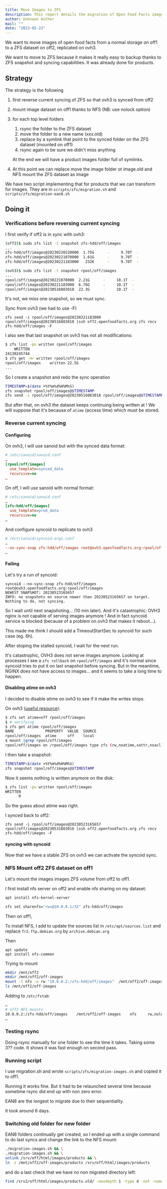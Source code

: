 ```yaml
---
title: Move Images to ZFS
description: This report details the migration of Open Food Facts images from normal storage to a ZFS dataset on off2, replicated on ovh3. It outlines the strategy, including reversing ZFS syncing, mounting via NFS, and using rsync for data transfer, to leverage ZFS snapshots for efficient backups.
author: Unknown Author
mail: ""
date: "2023-05-23"
---
```


We want to move images of open food facts from a normal storage on off1 to a ZFS dataset on off2, replicated on ovh3.

We want to move to ZFS because it makes it really easy to backup thanks to ZFS snapshot and syncing capabilities.
It was already done for products.

## Strategy

The strategy is the following

1. first reverse current syncing of ZFS so that ovh3 is synced from off2
2. mount image dataset on off1 thanks to NFS (NB: use nolock option)
3. for each top level folders
   1. rsync the folder to the ZFS dataset
   2. move the folder to a new name (xxx.old)
   3. replace by a symlink that point to the synced folder on the ZFS dataset (mounted on off1)
   4. rsync again to be sure we didn't miss anything

   At the end we will have a product images folder full of symlinks.

4.  At this point we can replace move the image folder ot image.old and NFS mount the ZFS dataset as image

We have two script implementing that for products that we can transform for images. They are in `scripts/zfs/migration.sh` and `scripts/zfs/migration-ean8.sh`

## Doing it

### Verifications before reversing current syncing

I first verify if off2 is in sync with ovh3:
```bash
(off2)$ sudo zfs list -t snapshot zfs-hdd/off/images
...
zfs-hdd/off/images@20230220220000  1.75G      -     9.70T  -
zfs-hdd/off/images@20230221070000  1.61G      -     9.70T  -
zfs-hdd/off/images@20230221183000   232K      -     9.70T  -
```
```bash
(ovh3)$ sudo zfs list -t snapshot rpool/off/images
...
rpool/off/images@20230221070000  2.21G      -     10.1T  -
rpool/off/images@20230221183000  6.76G      -     10.1T  -
rpool/off/images@20230516083018  22.3G      -     10.1T  -
```
It's not, we miss one snapshot, so we must sync.

Sync from ovh3 (we had to use -F)
```
zfs send -i rpool/off/images@20230221183000 rpool/off/images@20230516083018 |ssh off2.openfoodfacts.org zfs recv zfs-hdd/off/images -F
```

I also see that last snapshot on ovh3 has not all modifications:

```bash
$ zfs list -po written rpool/off/images
    WRITTEN
24130245744
$ zfs get -Hr written rpool/off/images
rpool/off/images	written	22.5G	-
...
```
So I create a snapshot and redo the sync operation
```bash
TIMESTAMP=$(date +%Y%m%d%H%M%S)
zfs snapshot rpool/off/images@$TIMESTAMP
zfs send -i rpool/off/images@20230516083018 rpool/off/images@$TIMESTAMP |ssh off2.openfoodfacts.org zfs recv zfs-hdd/off/images -F
```

But after that, on ovh3 the dataset keeps continuing being written at !
We will suppose that it's because of `atime` (access time) which must be stored.

### Reverse current syncing

#### Configuring

On ovh3, I will use sanoid but with the synced data format:

```ini
# /etc/sanoid/sanoid.conf
…
[rpool/off/images]
  use_template=synced_data
  recursive=no
…
```

On off, I will use sanoid with normal format:

```ini
# /etc/sanoid/sanoid.conf
…
[zfs-hdd/off/images]
  use_template=prod_data
  recursive=no
…
```

And configure syncoid to replicate to ovh3

```ini
# /ect/sanoid/syncoid-args.conf
…
--no-sync-snap zfs-hdd/off/images root@ovh3.openfoodfacts.org:rpool/off/images
…
```

#### Failing

Let's try a run of syncoid:
```
syncoid --no-sync-snap zfs-hdd/off/images root@ovh3.openfoodfacts.org:rpool/off/images
NEWEST SNAPSHOT: 20230523165657
INFO: no snapshots on source newer than 20230523165657 on target. Nothing to do, not syncing.
```
So I wait until next snapshoting… (10 min later).
And it's catastrophic: OVH3 nginx is not capable of serving images anymore !
And in fact syncoid service is blocked (because of a problem on ovh3 that makes it reboot…).

This made me think I should add a TimeoutStartSec to syncoid for such case (eg. 6h).

After stoping the stalled syncoid, I wait for the next run.

It's catastrophic, OVH3 does not serve images anymore. Looking at processes I see a `zfs rollback` on `rpool/off/images` and it's normal since syncoid tries to put it on last snapshot before syncing. But in the meantime, NGINX does not have access to images… and it seems to take a long time to happen.

#### Disabling atime on ovh3

I decided to disable atime on ovh3 to see if it make the writes stops.

On ovh3 ([useful resource](https://www.unixtutorial.org/zfs-performance-basics-disable-atime/)):

```bash
$ zfs set atime=off rpool/off/images
$ # verifying
$ zfs get atime rpool/off/images
NAME              PROPERTY  VALUE  SOURCE
rpool/off/images  atime     off    local
$ mount |grep rpool/off/images
rpool/off/images on /rpool/off/images type zfs (rw,noatime,xattr,noacl)
```

I then take a snapshot:
```bash
TIMESTAMP=$(date +%Y%m%d%H%M%S)
zfs snapshot rpool/off/images@$TIMESTAMP
```

Now it seems nothing is written anymore on the disk:
```bash
$ zfs list -po written rpool/off/images
WRITTEN
      0
```

So the guess about atime was right.

I synced back to off2:

```
zfs send -i rpool/off/images@20230523165657 rpool/off/images@20230531083016 |ssh off2.openfoodfacts.org zfs recv zfs-hdd/off/images -F
```

#### syncing with syncoid

Now that we have a stable ZFS on ovh3 we can activate the syncoid sync.

### NFS Mount off2 ZFS dataset on off1

Let's mount the images images ZFS volume from off2 to off1.

I first install nfs server on off2 and enable nfs sharing on my dataset:

```bash
apt install nfs-kernel-server
```

```bash
zfs set sharenfs="rw=@10.0.0.1/32" zfs-hdd/off/images
```

Then on off1,

To install NFS, I add to update the sources list in `/etc/apt/sources.list` and replace `fr2.ftp.debian.org` by `archive.debian.org`

Then
```
apt update
apt install nfs-common
```

Trying to mount
```bash
mkdir /mnt/off2
mkdir /mnt/off2/off-images
mount -t nfs -o rw "10.0.0.2:/zfs-hdd/off/images"  /mnt/off2/off-images
ls /mnt/off2/off-images
```

Adding to `/etc/fstab`:
```bash
…
# off2 NFS mounts
10.0.0.2:/zfs-hdd/off/images    /mnt/off2/off-images    nfs     rw,nolock,nofail      0       0
…
```

### Testing rsync

Doing rsync manually for one folder to see the time it takes. Taking some 3?? code. It shows it was fast enough on second pass.

### Running script

I use migration.sh and wrote `scripts/zfs/migration-images.sh` and copied it to off1.

Running it works fine. But it had to be relaunched several time because sometime rsync did end up with non zero error.

EAN8 are the longest to migrate due to their sequentiality.

It took around 6 days.

### Switching old folder for new folder

EAN8 folders continually get created, so I ended up with a single command to do last syncs and change the link to the NFS mount:
```bash
./migration-images.sh && \
./migration-images.sh && \
unlink /srv/off/html/images/products && \
ln -s /mnt/off2/off-images/products /srv/off/html/images/products
```

and do a last check that we have no non migrated directory left:
```bash
find /srv2/off/html/images/products.old/ -maxdepth 1 -type d -not -name '*.old'
```
